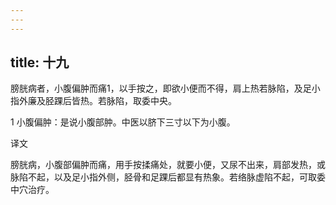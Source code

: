 ```yaml
---
---
---
```

title: 十九
---




膀胱病者，小腹偏肿而痛1，以手按之，即欲小便而不得，肩上热若脉陷，及足小指外廉及胫踝后皆热。若脉陷，取委中央。

1 小腹偏肿：是说小腹部肿。中医以脐下三寸以下为小腹。

译文

膀胱病，小腹部偏肿而痛，用手按揉痛处，就要小便，又尿不出来，肩部发热，或脉陷不起，以及足小指外侧，胫骨和足踝后都显有热象。若络脉虚陷不起，可取委中穴治疗。